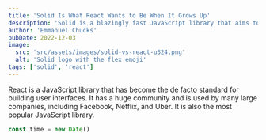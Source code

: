 ```yaml
---
title: 'Solid Is What React Wants to Be When It Grows Up'
description: 'Solid is a blazingly fast JavaScript library that aims to be a more robust alternative to React. With its reactive primitives, it fixes many of the pain points that React developers face.'
author: 'Emmanuel Chucks'
pubDate: 2022-12-03
image:
  src: 'src/assets/images/solid-vs-react-u324.png'
  alt: 'Solid logo with the flex emoji'
tags: ['solid', 'react']
---
```


[React](https://reactjs.org/) is a JavaScript library that has become the de facto standard for building user interfaces. It has a huge community and is used by many large companies, including Facebook, Netflix, and Uber. It is also the most popular JavaScript library.

```ts
const time = new Date()
```
